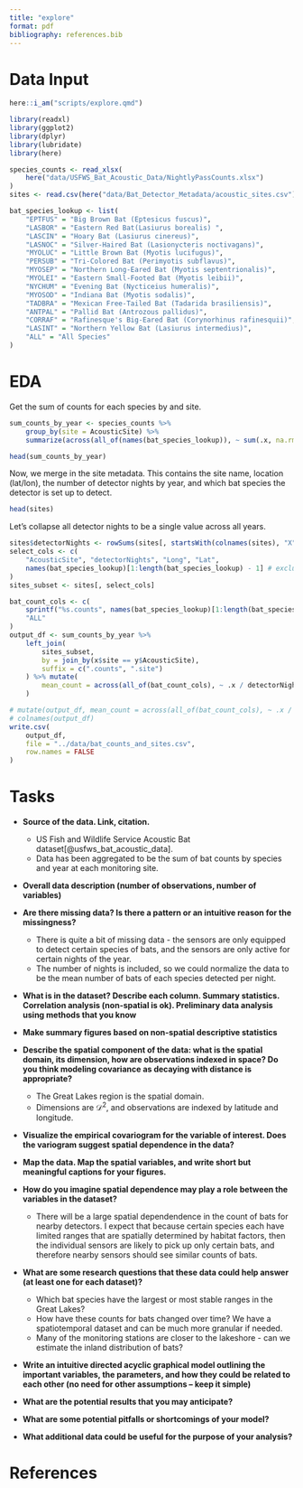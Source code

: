 ```yaml
---
title: "explore"
format: pdf
bibliography: references.bib
---
```


# Data Input

```r
here::i_am("scripts/explore.qmd")

library(readxl)
library(ggplot2)
library(dplyr)
library(lubridate)
library(here)

species_counts <- read_xlsx(
    here("data/USFWS_Bat_Acoustic_Data/NightlyPassCounts.xlsx")
)
sites <- read.csv(here("data/Bat_Detector_Metadata/acoustic_sites.csv"))
```

```r
bat_species_lookup <- list(
    "EPTFUS" = "Big Brown Bat (Eptesicus fuscus)",
    "LASBOR" = "Eastern Red Bat(Lasiurus borealis) ",
    "LASCIN" = "Hoary Bat (Lasiurus cinereus)",
    "LASNOC" = "Silver-Haired Bat (Lasionycteris noctivagans)",
    "MYOLUC" = "Little Brown Bat (Myotis lucifugus)",
    "PERSUB" = "Tri-Colored Bat (Perimyotis subflavus)",
    "MYOSEP" = "Northern Long-Eared Bat (Myotis septentrionalis)",
    "MYOLEI" = "Eastern Small-Footed Bat (Myotis leibii)",
    "NYCHUM" = "Evening Bat (Nycticeius humeralis)",
    "MYOSOD" = "Indiana Bat (Myotis sodalis)",
    "TADBRA" = "Mexican Free-Tailed Bat (Tadarida brasiliensis)",
    "ANTPAL" = "Pallid Bat (Antrozous pallidus)",
    "CORRAF" = "Rafinesque's Big-Eared Bat (Corynorhinus rafinesquii)",
    "LASINT" = "Northern Yellow Bat (Lasiurus intermedius)",
    "ALL" = "All Species"
)
```


# EDA

Get the sum of counts for each species by and site.

```r
sum_counts_by_year <- species_counts %>%
    group_by(site = AcousticSite) %>%
    summarize(across(all_of(names(bat_species_lookup)), ~ sum(.x, na.rm = TRUE)))

head(sum_counts_by_year)
```

Now, we merge in the site metadata. This contains the site name, location (lat/lon), the number of detector nights
by year, and which bat species the detector is set up to detect.

```r
head(sites)
```

Let's collapse all detector nights to be a single value across all years.
```r
sites$detectorNights <- rowSums(sites[, startsWith(colnames(sites), "X")])
select_cols <- c(
    "AcousticSite", "detectorNights", "Long", "Lat",
    names(bat_species_lookup)[1:length(bat_species_lookup) - 1] # exclude "ALL"
)
sites_subset <- sites[, select_cols]
```


```r
bat_count_cols <- c(
    sprintf("%s.counts", names(bat_species_lookup)[1:length(bat_species_lookup) - 1]),
    "ALL"
)
output_df <- sum_counts_by_year %>%
    left_join(
        sites_subset,
        by = join_by(x$site == y$AcousticSite),
        suffix = c(".counts", ".site")
    ) %>% mutate(
        mean_count = across(all_of(bat_count_cols), ~ .x / detectorNights)
    )

# mutate(output_df, mean_count = across(all_of(bat_count_cols), ~ .x / detectorNights))
# colnames(output_df)
write.csv(
    output_df,
    file = "../data/bat_counts_and_sites.csv",
    row.names = FALSE
)
```


# Tasks

* **Source of the data. Link, citation.**  
  * US Fish and Wildlife Service Acoustic Bat dataset[@usfws_bat_acoustic_data].
  * Data has been aggregated to be the sum of bat counts by species and year at each monitoring site.

* **Overall data description (number of observations, number of variables)**

* **Are there missing data? Is there a pattern or an intuitive reason for the missingness?**
  * There is quite a bit of missing data - the sensors are only equipped to detect certain species of bats, and the sensors are only active for certain nights of the year.
  * The number of nights is included, so we could normalize the data to be the mean number of bats of each species detected per night.

* **What is in the dataset? Describe each column. Summary statistics. Correlation analysis (non-spatial is ok). Preliminary data analysis using methods that you know**

* **Make summary figures based on non-spatial descriptive statistics**

* **Describe the spatial component of the data: what is the spatial domain, its dimension, how are observations indexed in space? Do you think modeling covariance as decaying with distance is appropriate?**    
  * The Great Lakes region is the spatial domain.
  * Dimensions are $\mathcal{D}^2$, and observations are indexed by latitude and longitude.

* **Visualize the empirical covariogram for the variable of interest. Does the variogram suggest spatial dependence in the data?**
* **Map the data. Map the spatial variables, and write short but meaningful captions for your figures.**
* **How do you imagine spatial dependence may play a role between the variables in the dataset?**
  * There will be a large spatial dependendence in the count of bats for nearby detectors. I expect that because certain species each have limited ranges that are spatially determined by habitat factors, then the individual sensors are likely to pick up only certain bats, and therefore nearby sensors should see similar counts of bats.

* **What are some research questions that these data could help answer (at least one for each dataset)?**
    * Which bat species have the largest or most stable ranges in the Great Lakes?
    * How have these counts for bats changed over time? We have a spatiotemporal dataset and can be much more granular if needed.
    * Many of the monitoring stations are closer to the lakeshore - can we estimate the inland distribution of bats?

* **Write an intuitive directed acyclic graphical model outlining the important variables, the parameters, and how they could be related to each other (no need for other assumptions – keep it simple)**

* **What are the potential results that you may anticipate?**

* **What are some potential pitfalls or shortcomings of your model?**

* **What additional data could be useful for the purpose of your analysis?**

# References
